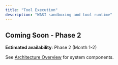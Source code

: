 ```yaml
---
title: "Tool Execution"
description: "WASI sandboxing and tool runtime"
---
```


## Coming Soon - Phase 2

**Estimated availability**: Phase 2 (Month 1-2)

See [Architecture Overview](/architecture/overview) for system components.
